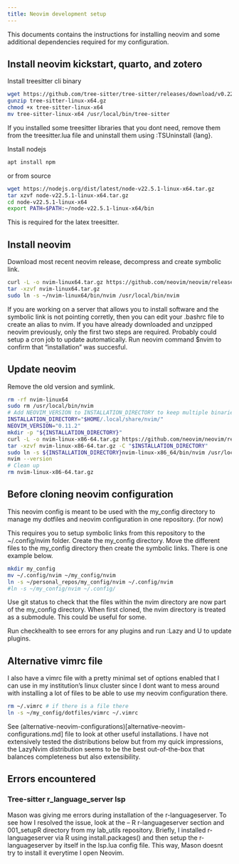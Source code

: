 ```yaml
---
title: Neovim development setup
---
```


This documents contains the instructions for installing neovim and some additional dependencies required for my configuration.

## Install neovim kickstart, quarto, and zotero

Install treesitter cli binary
```bash
wget https://github.com/tree-sitter/tree-sitter/releases/download/v0.22.6/tree-sitter-linux-x64.gz
gunzip tree-sitter-linux-x64.gz
chmod +x tree-sitter-linux-x64
mv tree-sitter-linux-x64 /usr/local/bin/tree-sitter
```
If you installed some treesitter libraries that you dont need, remove them from the treesitter.lua file and uninstall them using :TSUninstall {lang}.

Install nodejs
```bash
apt install npm
```
or from source
```bash
wget https://nodejs.org/dist/latest/node-v22.5.1-linux-x64.tar.gz
tar xzvf node-v22.5.1-linux-x64.tar.gz
cd node-v22.5.1-linux-x64
export PATH=$PATH:~/node-v22.5.1-linux-x64/bin
```
This is required for the latex treesitter.

## Install neovim
Download most recent neovim release, decompress and create symbolic link.
```bash
curl -L -o nvim-linux64.tar.gz https://github.com/neovim/neovim/releases/download/stable/nvim-linux64.tar.gz
tar -xzvf nvim-linux64.tar.gz
sudo ln -s ~/nvim-linux64/bin/nvim /usr/local/bin/nvim
```
If you are working on a server that allows you to install software and the symbolic link is not pointing corretly, then you can edit your .bashrc file to create an alias to nvim.
If you have already downloaded and unzipped neovim previously, only the first two steps are required. Probably could setup a cron job to update automatically.
Run neovim command $nvim to confirm that "installation" was succesful.

## Update neovim
Remove the old version and symlink.
```bash
rm -rf nvim-linux64
sudo rm /usr/local/bin/nvim
# Add NEOVIM_VERSION to INSTALLATION_DIRECTORY to keep multiple binaries
INSTALLATION_DIRECTORY="$HOME/.local/share/nvim/"
NEOVIM_VERSION="0.11.2"
mkdir -p "${INSTALLATION_DIRECTORY}"
curl -L -o nvim-linux-x86-64.tar.gz https://github.com/neovim/neovim/releases/download/v0.11.2/nvim-linux-x86_64.tar.gz
tar -xzvf nvim-linux-x86-64.tar.gz -C "$INSTALLATION_DIRECTORY"
sudo ln -s ${INSTALLATION_DIRECTORY}nvim-linux-x86_64/bin/nvim /usr/local/bin/nvim
nvim --version
# Clean up
rm nvim-linux-x86-64.tar.gz
```

## Before cloning neovim configuration
This neovim config is meant to be used with the my_config directory to manage my dotfiles and neovim configuration in one repository. (for now)

This requires you to setup symbolic links from this repository to the ~/.config/nvim folder.
Create the my_config directory. Move the different files to the my_config directory then create the symbolic links. There is one example below.
```bash
mkdir my_config
mv ~/.config/nvim ~/my_config/nvim
ln -s ~/personal_repos/my_config/nvim ~/.config/nvim
#ln -s ~/my_config/nvim ~/.config/
```
Use git status to check that the files within the nvim directory are now part of the my_config directory. When first cloned, the nvim directory is treated as a submodule. This could be useful for some.

Run checkhealth to see errors for any plugins and run :Lazy and U to update plugins.

## Alternative vimrc file
I also have a vimrc file with a pretty minimal set of options enabled that I can use in my institution's linux cluster since I dont want to mess around with installing a lot of files to be able to use my neovim configuration there.
```bash
rm ~/.vimrc # if there is a file there
ln -s ~/my_config/dotfiles/vimrc ~/.vimrc
```

See (alternative-neovim-configurations)[alternative-neovim-configurations.md] file to look at other useful installations.
I have not extensively tested the distributions below but from my quick impressions, the LazyNvim distribution seems to be the best out-of-the-box that balances completeness but also extensibility.

## Errors encountered

### Tree-sitter r_language_server lsp
Mason was giving me errors during installation of the r-languageserver.
To see how I resolved the issue, look at the -- R r-languageserver section and 001_setupR directory from my lab_utils repository.
Briefly, I installed r-languageserver via R using install.packages() and then setup the r-languageserver by itself in the lsp.lua config file.
This way, Mason doesnt try to install it everytime I open Neovim.
